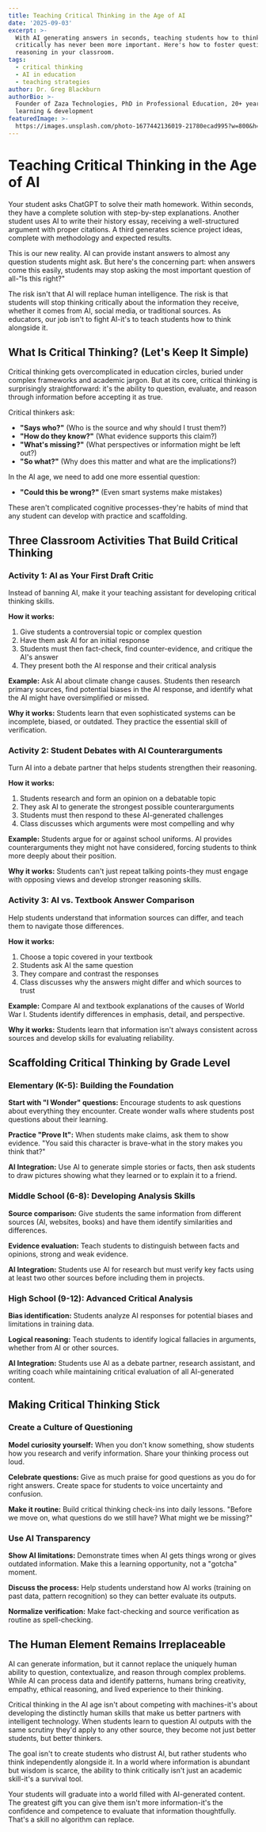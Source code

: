 ```yaml
---
title: Teaching Critical Thinking in the Age of AI
date: '2025-09-03'
excerpt: >-
  With AI generating answers in seconds, teaching students how to think
  critically has never been more important. Here's how to foster questioning and
  reasoning in your classroom.
tags:
  - critical thinking
  - AI in education
  - teaching strategies
author: Dr. Greg Blackburn
authorBio: >-
  Founder of Zaza Technologies, PhD in Professional Education, 20+ years in
  learning & development
featuredImage: >-
  https://images.unsplash.com/photo-1677442136019-21780ecad995?w=800&h=400&fit=crop
---
```


# Teaching Critical Thinking in the Age of AI

Your student asks ChatGPT to solve their math homework. Within seconds, they have a complete solution with step-by-step explanations. Another student uses AI to write their history essay, receiving a well-structured argument with proper citations. A third generates science project ideas, complete with methodology and expected results.

This is our new reality. AI can provide instant answers to almost any question students might ask. But here's the concerning part: when answers come this easily, students may stop asking the most important question of all-"Is this right?"

The risk isn't that AI will replace human intelligence. The risk is that students will stop thinking critically about the information they receive, whether it comes from AI, social media, or traditional sources. As educators, our job isn't to fight AI-it's to teach students how to think alongside it.

## What Is Critical Thinking? (Let's Keep It Simple)

Critical thinking gets overcomplicated in education circles, buried under complex frameworks and academic jargon. But at its core, critical thinking is surprisingly straightforward: it's the ability to question, evaluate, and reason through information before accepting it as true.

Critical thinkers ask:
- **"Says who?"** (Who is the source and why should I trust them?)
- **"How do they know?"** (What evidence supports this claim?)
- **"What's missing?"** (What perspectives or information might be left out?)
- **"So what?"** (Why does this matter and what are the implications?)

In the AI age, we need to add one more essential question:
- **"Could this be wrong?"** (Even smart systems make mistakes)

These aren't complicated cognitive processes-they're habits of mind that any student can develop with practice and scaffolding.

## Three Classroom Activities That Build Critical Thinking

### Activity 1: AI as Your First Draft Critic

Instead of banning AI, make it your teaching assistant for developing critical thinking skills.

**How it works:**
1. Give students a controversial topic or complex question
2. Have them ask AI for an initial response
3. Students must then fact-check, find counter-evidence, and critique the AI's answer
4. They present both the AI response and their critical analysis

**Example:** Ask AI about climate change causes. Students then research primary sources, find potential biases in the AI response, and identify what the AI might have oversimplified or missed.

**Why it works:** Students learn that even sophisticated systems can be incomplete, biased, or outdated. They practice the essential skill of verification.

### Activity 2: Student Debates with AI Counterarguments

Turn AI into a debate partner that helps students strengthen their reasoning.

**How it works:**
1. Students research and form an opinion on a debatable topic
2. They ask AI to generate the strongest possible counterarguments
3. Students must then respond to these AI-generated challenges
4. Class discusses which arguments were most compelling and why

**Example:** Students argue for or against school uniforms. AI provides counterarguments they might not have considered, forcing students to think more deeply about their position.

**Why it works:** Students can't just repeat talking points-they must engage with opposing views and develop stronger reasoning skills.

### Activity 3: AI vs. Textbook Answer Comparison

Help students understand that information sources can differ, and teach them to navigate those differences.

**How it works:**
1. Choose a topic covered in your textbook
2. Students ask AI the same question
3. They compare and contrast the responses
4. Class discusses why the answers might differ and which sources to trust

**Example:** Compare AI and textbook explanations of the causes of World War I. Students identify differences in emphasis, detail, and perspective.

**Why it works:** Students learn that information isn't always consistent across sources and develop skills for evaluating reliability.

## Scaffolding Critical Thinking by Grade Level

### Elementary (K-5): Building the Foundation

**Start with "I Wonder" questions:** Encourage students to ask questions about everything they encounter. Create wonder walls where students post questions about their learning.

**Practice "Prove It":** When students make claims, ask them to show evidence. "You said this character is brave-what in the story makes you think that?"

**AI Integration:** Use AI to generate simple stories or facts, then ask students to draw pictures showing what they learned or to explain it to a friend.

### Middle School (6-8): Developing Analysis Skills

**Source comparison:** Give students the same information from different sources (AI, websites, books) and have them identify similarities and differences.

**Evidence evaluation:** Teach students to distinguish between facts and opinions, strong and weak evidence.

**AI Integration:** Students use AI for research but must verify key facts using at least two other sources before including them in projects.

### High School (9-12): Advanced Critical Analysis

**Bias identification:** Students analyze AI responses for potential biases and limitations in training data.

**Logical reasoning:** Teach students to identify logical fallacies in arguments, whether from AI or other sources.

**AI Integration:** Students use AI as a debate partner, research assistant, and writing coach while maintaining critical evaluation of all AI-generated content.

## Making Critical Thinking Stick

### Create a Culture of Questioning

**Model curiosity yourself:** When you don't know something, show students how you research and verify information. Share your thinking process out loud.

**Celebrate questions:** Give as much praise for good questions as you do for right answers. Create space for students to voice uncertainty and confusion.

**Make it routine:** Build critical thinking check-ins into daily lessons. "Before we move on, what questions do we still have? What might we be missing?"

### Use AI Transparency

**Show AI limitations:** Demonstrate times when AI gets things wrong or gives outdated information. Make this a learning opportunity, not a "gotcha" moment.

**Discuss the process:** Help students understand how AI works (training on past data, pattern recognition) so they can better evaluate its outputs.

**Normalize verification:** Make fact-checking and source verification as routine as spell-checking.

## The Human Element Remains Irreplaceable

AI can generate information, but it cannot replace the uniquely human ability to question, contextualize, and reason through complex problems. While AI can process data and identify patterns, humans bring creativity, empathy, ethical reasoning, and lived experience to their thinking.

Critical thinking in the AI age isn't about competing with machines-it's about developing the distinctly human skills that make us better partners with intelligent technology. When students learn to question AI outputs with the same scrutiny they'd apply to any other source, they become not just better students, but better thinkers.

The goal isn't to create students who distrust AI, but rather students who think independently alongside it. In a world where information is abundant but wisdom is scarce, the ability to think critically isn't just an academic skill-it's a survival tool.

Your students will graduate into a world filled with AI-generated content. The greatest gift you can give them isn't more information-it's the confidence and competence to evaluate that information thoughtfully. That's a skill no algorithm can replace.
